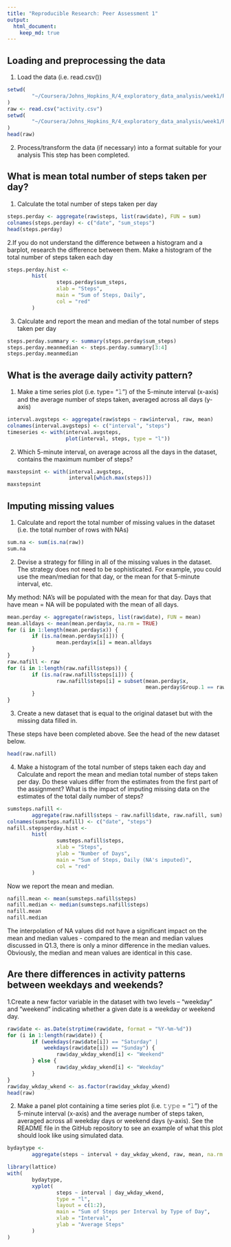 ```yaml
---
title: "Reproducible Research: Peer Assessment 1"
output: 
  html_document:
    keep_md: true
---
```


## Loading and preprocessing the data

1. Load the data (i.e. read.csv())
```r
setwd(
        "~/Coursera/Johns_Hopkins_R/4_exploratory_data_analysis/week1/RepData_PeerAssessment1/activity"
)
raw <- read.csv("activity.csv")
setwd(
        "~/Coursera/Johns_Hopkins_R/4_exploratory_data_analysis/week1/RepData_PeerAssessment1"
)
head(raw)
```

2. Process/transform the data (if necessary) into a format suitable for your analysis
This step has been completed.

## What is mean total number of steps taken per day?

1. Calculate the total number of steps taken per day
```r
steps.perday <- aggregate(raw$steps, list(raw$date), FUN = sum)
colnames(steps.perday) <- c("date", "sum_steps")
head(steps.perday)
```

2.If you do not understand the difference between a histogram and a barplot, research the difference between them. Make a histogram of the total number of steps taken each day
```r
steps.perday.hist <-
        hist(
                steps.perday$sum_steps,
                xlab = "Steps",
                main = "Sum of Steps, Daily",
                col = "red"
        )
```

3. Calculate and report the mean and median of the total number of steps taken per day
```r
steps.perday.summary <- summary(steps.perday$sum_steps)
steps.perday.meanmedian <- steps.perday.summary[3:4]
steps.perday.meanmedian
```

## What is the average daily activity pattern?

1. Make a time series plot (i.e. type= “𝚕”) of the 5-minute interval (x-axis) and the average number of steps taken, averaged across all days (y-axis)
```r
interval.avgsteps <- aggregate(raw$steps ~ raw$interval, raw, mean)
colnames(interval.avgsteps) <- c("interval", "steps")
timeseries <- with(interval.avgsteps,
                   plot(interval, steps, type = "l"))
```

2. Which 5-minute interval, on average across all the days in the dataset, contains the maximum number of steps?
```r
maxstepsint <- with(interval.avgsteps,
                    interval[which.max(steps)])
maxstepsint
```

## Imputing missing values

1. Calculate and report the total number of missing values in the dataset (i.e. the total number of rows with 
NAs)
```r
sum.na <- sum(is.na(raw))
sum.na
```

2. Devise a strategy for filling in all of the missing values in the dataset. The strategy does not need to be sophisticated. For example, you could use the mean/median for that day, or the mean for that 5-minute interval, etc.

My method: NA's will be populated with the mean for that day. Days that have mean = NA will be populated with the mean of all days.
```r
mean.perday <- aggregate(raw$steps, list(raw$date), FUN = mean)
mean.alldays <- mean(mean.perday$x, na.rm = TRUE)
for (i in 1:length(mean.perday$x)) {
        if (is.na(mean.perday$x[i])) {
                mean.perday$x[i] = mean.alldays
        }
}
raw.nafill <- raw
for (i in 1:length(raw.nafill$steps)) {
        if (is.na(raw.nafill$steps[i])) {
                raw.nafill$steps[i] = subset(mean.perday$x,
                                             mean.perday$Group.1 == raw.nafill$date[i])
        }
}
```

3. Create a new dataset that is equal to the original dataset but with the missing data filled in.

These steps have been completed above. See the head of the new dataset below.
```r
head(raw.nafill)
```

4. Make a histogram of the total number of steps taken each day and Calculate and report the mean and median total number of steps taken per day. Do these values differ from the estimates from the first part of the assignment? What is the impact of imputing missing data on the estimates of the total daily number of steps?
```r
sumsteps.nafill <-
        aggregate(raw.nafill$steps ~ raw.nafill$date, raw.nafill, sum)
colnames(sumsteps.nafill) <- c("date", "steps")
nafill.stepsperday.hist <-
        hist(
                sumsteps.nafill$steps,
                xlab = "Steps",
                ylab = "Number of Days",
                main = "Sum of Steps, Daily (NA's imputed)",
                col = "red"
        )
```

Now we report the mean and median.
```r
nafill.mean <- mean(sumsteps.nafill$steps)
nafill.median <- median(sumsteps.nafill$steps)
nafill.mean
nafill.median
```

The interpolation of NA values did not have a significant impact on the mean and median values - compared to the mean and median values discussed in Q1.3, there is only a minor difference in the median values. Obviously, the median and mean values are identical in this case.

## Are there differences in activity patterns between weekdays and weekends?

1.Create a new factor variable in the dataset with two levels – “weekday” and “weekend” indicating whether a given date is a weekday or weekend day.
```r
raw$date <- as.Date(strptime(raw$date, format = "%Y-%m-%d"))
for (i in 1:length(raw$date)) {
        if (weekdays(raw$date[i]) == "Saturday" |
            weekdays(raw$date[i]) == "Sunday") {
                raw$day_wkday_wkend[i] <- "Weekend"
        } else {
                raw$day_wkday_wkend[i] <- "Weekday"
        }
}
raw$day_wkday_wkend <- as.factor(raw$day_wkday_wkend)
head(raw)
```

2. Make a panel plot containing a time series plot (i.e. 𝚝𝚢𝚙𝚎 = “𝚕”) of the 5-minute interval (x-axis) and the average number of steps taken, averaged across all weekday days or weekend days (y-axis). See the README file in the GitHub repository to see an example of what this plot should look like using simulated data.
```r
bydaytype <-
        aggregate(steps ~ interval + day_wkday_wkend, raw, mean, na.rm = T)

library(lattice)
with(
        bydaytype,
        xyplot(
                steps ~ interval | day_wkday_wkend,
                type = "l",
                layout = c(1:2),
                main = "Sum of Steps per Interval by Type of Day",
                xlab = "Interval",
                ylab = "Average Steps"
        )
)
```


